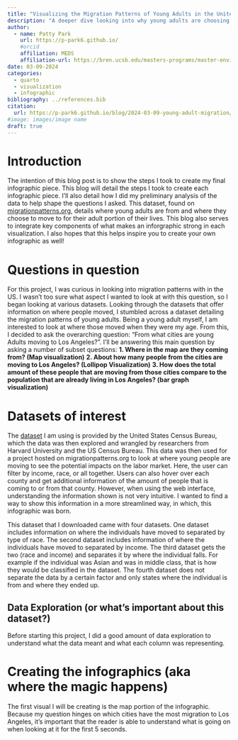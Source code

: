 ```yaml
---
title: "Visualizing the Migration Patterns of Young Adults in the United States"
description: "A deeper dive looking into why young adults are choosing to live in Los Angeles"
author:
  - name: Patty Park
    url: https://p-park6.github.io/
    #orcid
    affiliation: MEDS
    affiliation-url: https://bren.ucsb.edu/masters-programs/master-environmental-data-science
date: 03-09-2024
categories: 
  - quarto
  - visualization
  - infographic
bibliography: ../references.bib
citation: 
  url: https://p-park6.github.io/blog/2024-03-09-young-adult-migration/
#image: images/image name
draft: true
---
```


# Introduction

The intention of this blog post is to show the steps I took to create my final infographic piece. This blog will detail the steps I took to create each infographic piece. I'll also detail how I did my preliminary analysis of the data to help shape the questions I asked. This dataset, found on [migrationpatterns.org](www.migrationpatterns.org), details where young adults are from and where they choose to move to for their adult portion of their lives. This blog also serves to integrate key components of what makes an inforgraphic strong in each visualization. I also hopes that this helps inspire you to create your own infographic as well!

# Questions in question

For this project, I was curious in looking into migration patterns with in the US. I wasn’t too sure what aspect I wanted to look at with this question, so I began looking at various datasets. Looking through the datasets that offer information on where people moved, I stumbled across a dataset detailing the migration patterns of young adults. Being a young adult myself, I am interested to look at where those moved when they were my age. From this, I decided to ask the overarching question: “From what cities are young Adults moving to Los Angeles?”. I’ll be answering this main question by asking a number of subset questions: 
**1. Where in the map are they coming from? (Map visualization)**
**2. About how many people from the cities are moving to Los Angeles? (Lollipop Visualization)**
**3. How does the total amount of these people that are moving from those cities compare to the population that are already living in Los Angeles? (bar graph visualization)**


# Datasets of interest

The [dataset](https://data.migrationpatterns.org/MigrationPatternsData.zip) I am using is provided by the United States Census Bureau, which the data was then explored and wrangled by researchers from Harvard University and the US Census Bureau. This data was then used for a project hosted on migrationpatterns.org to look at where young people are moving to see the potential impacts on the labor market. Here, the user can filter by income, race, or all together. Users can also hover over each county and get additional information of the amount of people that is coming to or from that county. However, when using the web interface, understanding the information shown is not very intuitive. I wanted to find a way to show this information in a more streamlined way, in which, this infographic was born.

This dataset that I downloaded came with four datasets. One dataset includes information on where the individuals have moved to separated by type of race. The second dataset includes information of where the individuals have moved to separated by income. The third dataset gets the two (race and income) and separates it by where the individual falls. For example if the individual was Asian and was in middle class, that is how they would be classified in the dataset. The fourth dataset does not separate the data by a certain factor and only states where the individual is from and where they ended up.


## Data Exploration (or what's important about this dataset?)
Before starting this project, I did a good amount of data exploration to understand what the data meant and what each column was representing.


# Creating the infographics (aka where the magic happens)

The first visual I will be creating is the map portion of the infographic. Because my question hinges on which cities have the most migration to Los Angeles, it's important that the reader is able to understand what is going on when looking at it for the first 5 seconds.







